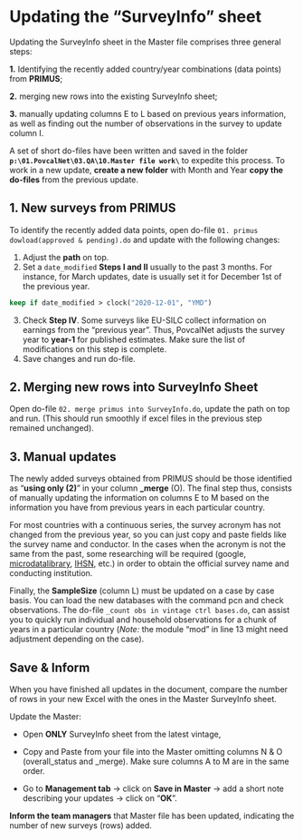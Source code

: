 # Updating the "SurveyInfo" sheet {#SurveyInfo-master-file}

Updating the SurveyInfo sheet in the Master file comprises three general steps:

**1.** Identifying the recently added country/year combinations (data points) from **PRIMUS**;

**2.** merging new rows into the existing SurveyInfo sheet;

**3.** manually updating columns E to L based on previous years information, as well as finding out the number of observations in the survey to update column I.

::: {.rmdbox .rmdtip}
A set of short do-files have been written and saved in the folder **`p:\01.PovcalNet\03.QA\10.Master file work\`** to expedite this process. To work in a new update, **create a new folder** with Month and Year **copy the do-files** from the previous update.
:::

## 1. New surveys from PRIMUS

To identify the recently added data points, open do-file `01. primus dowload(approved & pending).do` and update with the following changes:

1.  Adjust the **path** on top.
2.  Set a `date_modified` **Steps I and II** usually to the past 3 months. For instance, for March updates, date is usually set it for December 1st of the previous year.

```stata
keep if date_modified > clock("2020-12-01", "YMD")
```

3.  Check **Step IV**. Some surveys like EU-SILC collect information on earnings from the "previous year". Thus, PovcalNet adjusts the survey year to **year-1** for published estimates. Make sure the list of modifications on this step is complete.
4.  Save changes and run do-file.

## 2. Merging new rows into SurveyInfo Sheet

Open do-file `02. merge primus into SurveyInfo.do`, update the path on top and run. (This should run smoothly if excel files in the previous step remained unchanged).

## 3. Manual updates

The newly added surveys obtained from PRIMUS should be those identified as "**using only (2)**" in your column **\_merge** (O). The final step thus, consists of manually updating the information on columns E to M based on the information you have from previous years in each particular country.

For most countries with a continuous series, the survey acronym has not changed from the previous year, so you can just copy and paste fields like the survey name and conductor. In the cases when the acronym is not the same from the past, some researching will be required (google, [microdatalibrary](https://microdata.worldbank.org/index.php/catalog), [IHSN](https://www.ihsn.org/), etc.) in order to obtain the official survey name and conducting institution.

Finally, the **SampleSize** (column L) must be updated on a case by case basis. You can load the new databases with the command pcn and check observations. The do-file `_count obs in vintage ctrl bases.do`, can assist you to quickly run individual and household observations for a chunk of years in a particular country (*Note:* the module "mod" in line 13 might need adjustment depending on the case).

## Save & Inform

When you have finished all updates in the document, compare the number of rows in your new Excel with the ones in the Master SurveyInfo sheet.

Update the Master:

-   Open **ONLY** SurveyInfo sheet from the latest vintage,

-   Copy and Paste from your file into the Master omitting columns N & O (overall_status and \_merge). Make sure columns A to M are in the same order.

-   Go to **Management tab** -\> click on **Save in Master** -\> add a short note describing your updates -\> click on "**OK**".

**Inform the team managers** that Master file has been updated, indicating the number of new surveys (rows) added.

